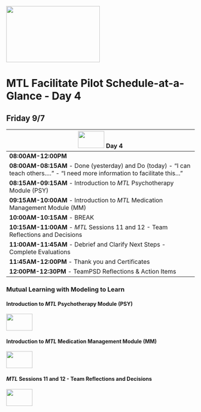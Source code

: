 
<img src = "https://github.com/lzim/teampsd/blob/teampsd_style/mtl_logo/mtl_facilitate_sq_sm.png"
     height = "150" width = "250">  
     
# MTL Facilitate Pilot Schedule-at-a-Glance - Day 4

## Friday 9/7  
<img src = "https://github.com/lzim/teampsd/blob/teampsd_style/mtl_logo/mtl_facilitate_sq_sm.png" height = "45" width = "70" style ="display: inline-block"/> Day 4 |
------------ |
**08:00AM-12:00PM**  |
**08:00AM-08:15AM** - Done (yesterday) and Do (today) - “I can teach others….” - “I need more information to facilitate this…” |
**08:15AM-09:15AM** - Introduction to *MTL* Psychotherapy Module (PSY)  |
**09:15AM-10:00AM** - Introduction to *MTL* Medication Management Module (MM) |
**10:00AM-10:15AM** - BREAK  |
**10:15AM-11:00AM** - *MTL* Sessions 11 and 12 - Team Reflections and Decisions  |
**11:00AM-11:45AM** - Debrief and Clarify Next Steps - Complete Evaluations  |
**11:45AM-12:00PM** - Thank you and Certificates  |
**12:00PM-12:30PM** - TeamPSD Reflections & Action Items  |


### Mutual Learning with Modeling to Learn




#### Introduction to *MTL* Psychotherapy Module (PSY)
<img src = "https://github.com/lzim/teampsd/blob/teampsd_style/mtl_logo/mtl_facilitate_sq_sm.png" height = "45" width = "70" style ="display: inline-block"/>



#### Introduction to *MTL* Medication Management Module (MM)
<img src = "https://github.com/lzim/teampsd/blob/teampsd_style/mtl_logo/mtl_facilitate_sq_sm.png" height = "45" width = "70" style ="display: inline-block"/>




#### *MTL* Sessions 11 and 12 - Team Reflections and Decisions 
<img src = "https://github.com/lzim/teampsd/blob/teampsd_style/mtl_logo/mtl_facilitate_sq_sm.png" height = "45" width = "70" style ="display: inline-block"/>

